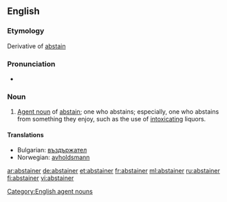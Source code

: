 ==English==

===Etymology===
Derivative of [[abstain]]

===Pronunciation===
* {{rhymes|eɪnə(r)}}

===Noun===
{{en-noun}}

# [[agent noun|Agent noun]] of [[abstain]]; one who abstains; especially, one who abstains from something they enjoy, such as the use of [[intoxicating]] liquors.

====Translations====
* Bulgarian: [[въздържател]]
* Norwegian: [[avholdsmann]] {{c}}

[[Category:English agent nouns]]

[[ar:abstainer]]
[[de:abstainer]]
[[et:abstainer]]
[[fr:abstainer]]
[[ml:abstainer]]
[[ru:abstainer]]
[[fi:abstainer]]
[[vi:abstainer]]
